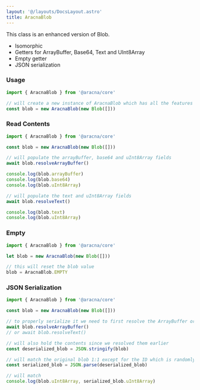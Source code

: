 ```yaml
---
layout: '@/layouts/DocsLayout.astro'
title: AracnaBlob
---
```


This class is an enhanced version of Blob.

- Isomorphic
- Getters for ArrayBuffer, Base64, Text and UInt8Array
- Empty getter
- JSON serialization

### Usage

```ts
import { AracnaBlob } from '@aracna/core'

// will create a new instance of AracnaBlob which has all the features of Blob available plus the custom ones
const blob = new AracnaBlob(new Blob([]))
```

### Read Contents

```ts
import { AracnaBlob } from '@aracna/core'

const blob = new AracnaBlob(new Blob([]))

// will populate the arrayBuffer, base64 and uInt8Array fields
await blob.resolveArrayBuffer()

console.log(blob.arrayBuffer)
console.log(blob.base64)
console.log(blob.uInt8Array)

// will populate the text and uInt8Array fields
await blob.resolveText()

console.log(blob.text)
console.log(blob.uInt8Array)
```

### Empty

```ts
import { AracnaBlob } from '@aracna/core'

let blob = new AracnaBlob(new Blob([]))

// this will reset the blob value
blob = AracnaBlob.EMPTY
```

### JSON Serialization

```ts
import { AracnaBlob } from '@aracna/core'

const blob = new AracnaBlob(new Blob([]))

// to properly serialize it we need to first resolve the ArrayBuffer or Text
await blob.resolveArrayBuffer()
// or await blob.resolveText()

// will also hold the contents since we resolved them earlier
const deserialized_blob = JSON.stringify(blob)

// will match the original blob 1:1 except for the ID which is randomly generated on each new instance of the class
const serialized_blob = JSON.parse(deserialized_blob)

// will match
console.log(blob.uInt8Array, serialized_blob.uInt8Array)
```
